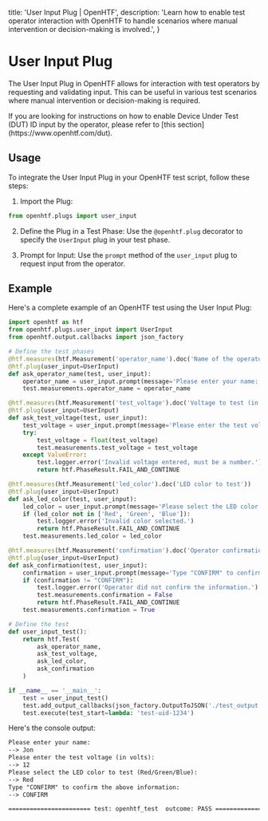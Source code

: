   title: 'User Input Plug | OpenHTF',
  description:
    'Learn how to enable test operator interaction with OpenHTF to handle scenarios where manual intervention or decision-making is involved.',
}

# User Input Plug

The User Input Plug in OpenHTF allows for interaction with test operators by requesting and validating input. This can be useful in various test scenarios where manual intervention or decision-making is required.

<Note>
  If you are looking for instructions on how to enable Device Under Test (DUT)
  ID input by the operator, please refer to [this
  section](https://www.openhtf.com/dut).
</Note>

## Usage

To integrate the User Input Plug in your OpenHTF test script, follow these steps:

1. Import the Plug:

```python
from openhtf.plugs import user_input
```

2. Define the Plug in a Test Phase: Use the `@openhtf.plug` decorator to specify the `UserInput` plug in your test phase.

3. Prompt for Input: Use the `prompt` method of the `user_input` plug to request input from the operator.

## Example

Here's a complete example of an OpenHTF test using the User Input Plug:

```python {{ title: 'main.py' }}
import openhtf as htf
from openhtf.plugs.user_input import UserInput
from openhtf.output.callbacks import json_factory

# Define the test phases
@htf.measures(htf.Measurement('operator_name').doc('Name of the operator'))
@htf.plug(user_input=UserInput)
def ask_operator_name(test, user_input):
    operator_name = user_input.prompt(message='Please enter your name:')
    test.measurements.operator_name = operator_name

@htf.measures(htf.Measurement('test_voltage').doc('Voltage to test (in volts)').in_range(0, 240))
@htf.plug(user_input=UserInput)
def ask_test_voltage(test, user_input):
    test_voltage = user_input.prompt(message='Please enter the test voltage (in volts):', text_input=False)
    try:
        test_voltage = float(test_voltage)
        test.measurements.test_voltage = test_voltage
    except ValueError:
        test.logger.error('Invalid voltage entered, must be a number.')
        return htf.PhaseResult.FAIL_AND_CONTINUE

@htf.measures(htf.Measurement('led_color').doc('LED color to test'))
@htf.plug(user_input=UserInput)
def ask_led_color(test, user_input):
    led_color = user_input.prompt(message='Please select the LED color to test (Red/Green/Blue):')
    if (led_color not in ['Red', 'Green', 'Blue']):
        test.logger.error('Invalid color selected.')
        return htf.PhaseResult.FAIL_AND_CONTINUE
    test.measurements.led_color = led_color

@htf.measures(htf.Measurement('confirmation').doc('Operator confirmation'))
@htf.plug(user_input=UserInput)
def ask_confirmation(test, user_input):
    confirmation = user_input.prompt(message='Type "CONFIRM" to confirm the above information:')
    if (confirmation != "CONFIRM"):
        test.logger.error('Operator did not confirm the information.')
        test.measurements.confirmation = False
        return htf.PhaseResult.FAIL_AND_CONTINUE
    test.measurements.confirmation = True

# Define the test
def user_input_test():
    return htf.Test(
        ask_operator_name,
        ask_test_voltage,
        ask_led_color,
        ask_confirmation
    )

if __name__ == '__main__':
    test = user_input_test()
    test.add_output_callbacks(json_factory.OutputToJSON('./test_output.json'))
    test.execute(test_start=lambda: 'test-uid-1234')
```

Here's the console output:

```txt
Please enter your name:
--> Jon
Please enter the test voltage (in volts):
--> 12
Please select the LED color to test (Red/Green/Blue):
--> Red
Type "CONFIRM" to confirm the above information:
--> CONFIRM

======================= test: openhtf_test  outcome: PASS ======================
```
